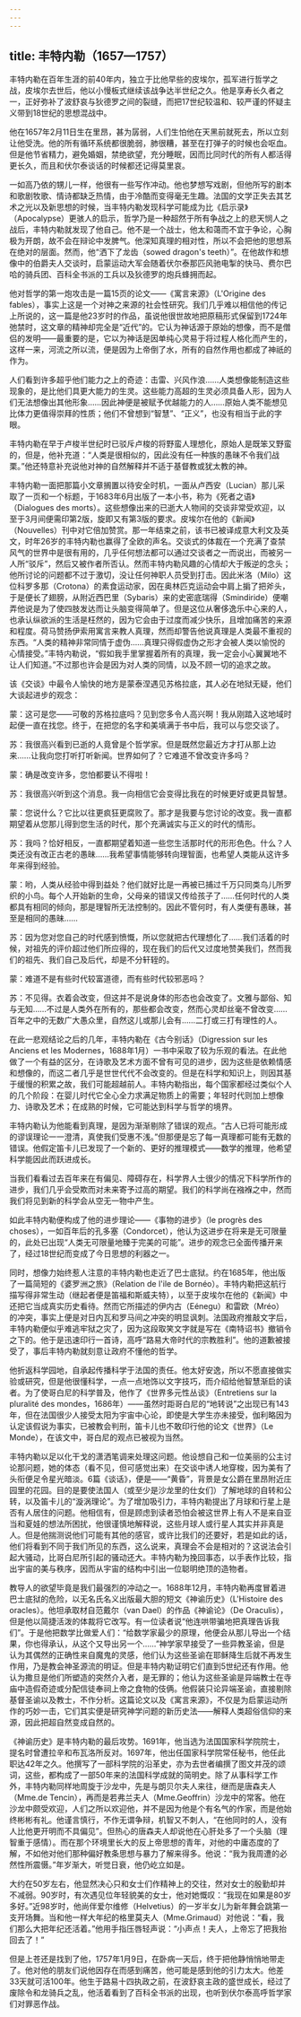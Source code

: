 ```yaml
---
---
---
```

title: 丰特内勒（1657—1757）
---




丰特内勒在百年生涯的前40年内，独立于比他早些的皮埃尔，孤军进行哲学之战，皮埃尔去世后，他以小慢板式继续该战争达半世纪之久。他是享寿长久者之一，正好弥补了波舒哀与狄德罗之间的裂缝，而把17世纪较温和、较严谨的怀疑主义带到18世纪的思想混战中。

他在1657年2月11日生在里昂，甚为孱弱，人们生怕他在天黑前就死去，所以立刻让他受洗。他的所有循环系统都很脆弱，肺很糟，甚至在打弹子的时候也会呕血。但是他节省精力，避免婚姻，禁绝欲望，充分睡眠，因而比同时代的所有人都活得更长久，而且和伏尔泰谈话的时候都还记得莫里哀。

一如高乃依的甥儿一样，他很有一些写作冲动。他也梦想写戏剧，但他所写的剧本和歌剧牧歌、情诗都缺乏热情，由于冷酷而变得毫无生趣。法国的文学正失去其艺术之光以及新思想的时候，当丰特内勒发现科学可能成为比《启示录》（Apocalypse）更骇人的启示，哲学乃是一种超然于所有争战之上的悲天悯人之战后，丰特内勒就发现了他自己。他不是一个战士，他太和蔼而不宜于争论，心胸极为开朗，故不会在辩论中发脾气。他深知真理的相对性，所以不会把他的思想系在绝对的层面。然而，他“洒下了龙齿（sowed dragon's teeth）”。在他故作和想像中的伯爵夫人交谈时，启蒙运动大军会随着伏尔泰那匹风驰电掣的快马、费尔巴哈的骑兵团、百科全书派的工兵以及狄德罗的炮兵蜂拥而起。

他对哲学的第一炮攻击是一篇15页的论文——《寓言来源》（L'Origine des fables），事实上这是一个对神之来源的社会性研究。我们几乎难以相信他的传记上所说的，这一篇是他23岁时的作品，虽说他很世故地把原稿形式保留到1724年弛禁时，这文章的精神却完全是“近代”的。它认为神话源于原始的想像，而不是僧侣的发明——最重要的是，它以为神话是因单纯心灵易于将过程人格化而产生的，这样一来，河流之所以流，便是因为上帝倒了水，所有的自然作用也都成了神祇的作为。

人们看到许多超乎他们能力之上的奇迹：击雷、兴风作浪……人类想像能制造这些现象的，是比他们具更大能力的生灵。这些能力高超的生灵必须具备人形，因为人们无法想像出其他形象……因此神便是被赋予优越能力的人……原始人类不能想见比体力更值得崇拜的性质；他们不曾想到“智慧”、“正义”，也没有相当于此的字眼。



丰特内勒在早于卢梭半世纪时已驳斥卢梭的将野蛮人理想化，原始人是既笨又野蛮的，但是，他补充道：“人类是很相似的，因此没有任一种族的愚昧不令我们战栗。”他还特意补充说他对神的自然解释并不适于基督教或犹太教的神。

丰特内勒一面把那篇小文章搁置以待安全时机，一面从卢西安（Lucian）那儿采取了一页和一个标题，于1683年6月出版了一本小书，称为《死者之语》（Dialogues des morts）。这些想像出来的已逝大人物间的交谈非常受欢迎，以至于3月间便需印第2版，旋即又有第3版的要求。皮埃尔在他的《新闻》（Nouvelles）刊中对它倍加赞赏。那一年结束之前，该书已被译成意大利文及英文，时年26岁的丰特内勒也赢得了全欧的声名。交谈式的体裁在一个充满了查禁风气的世界中是很有用的，几乎任何想法都可以通过交谈者之一而说出，而被另一人所“驳斥”，然后又被作者所否认。然而丰特内勒风趣的心情却大于叛逆的念头；他所讨论的问题都不过于激切，没让任何神职人员受到打击。因此米洛（Milo）这位科罗多那（Crotona）的素食运动家，因在奥林匹克运动会中肩上掮了把斧头，于是便长了翅膀，从附近西巴里（Sybaris）来的史密底瑞得（Smindiride）便嘲弄他说是为了使四肢发达而让头脑变得简单了。但是这位从奢侈逸乐中心来的人，也承认纵欲派的生活是枉然的，因为它会由于过度而减少快乐，且增加痛苦的来源和程度。荷马赞扬伊索用寓言来教人真理，然而却警告他说真理是人类最不重视的东西。“人类的精神非常同情于虚伪……真理只得假虚伪之形才会被人类以愉悦的心情接受。”丰特内勒说，“假如我手里掌握着所有的真理，我一定会小心翼翼地不让人们知道。”不过那也许会是因为对人类的同情，以及不顾一切的追求之故。

该《交谈》中最令人愉快的地方是蒙泰涅遇见苏格拉底，其人必在地狱无疑，他们大谈起进步的观念：

蒙：这可是您——可敬的苏格拉底吗？见到您多令人高兴啊！我从刚踏入这地域时起便一直在找您。终于，在把您的名字和美填满于书中后，我可以与您交谈了。

苏：我很高兴看到已逝的人竟曾是个哲学家。但是既然您最近方才打从那上边来……让我向您打听打听新闻。世界如何了？它难道不曾改变许多吗？

蒙：确是改变许多，您怕都要认不得啦！

苏：我很高兴听到这个消息。我一向相信它会变得比我在的时候更好或更具智慧。

蒙：您说什么？它比以往更疯狂更腐败了。那才是我要与您讨论的改变。我一直都期望着从您那儿得到您生活的时代，那个充满诚实与正义的时代的情形。

苏：我吗？恰好相反，一直都期望着知道一些您生活那时代的形形色色。什么？人类还没有改正古老的愚昧……我希望事情能够转向理智面，也希望人类能从这许多年来得到经验。

蒙：哟，人类从经验中得到益处？他们就好比是一再被已捕过千万只同类鸟儿所罗织的小鸟。每个人开始新的生命，父母亲的错误又传给孩子了……任何时代的人类都具有相同的倾向，那是理智所无法控制的。因此不管何时，有人类便有愚昧，甚至是相同的愚昧……

苏：因为您对您自己的时代感到愤慨，所以您就把古代理想化了……我们活着的时候，对祖先的评价超过他们所应得的，现在我们的后代又过度地赞美我们，然而我们的祖先、我们自己及后代，却是不分轩轾的。

蒙：难道不是有些时代较富道德，而有些时代较邪恶吗？

苏：不见得。衣着会改变，但这并不是说身体的形态也会改变了。文雅与鄙俗、知与无知……不过是人类外在所有的，那些都会改变，然而心灵却丝毫不曾改变……百年之中的无数广大愚众里，自然这儿或那儿会有……二打或三打有理性的人。



在此一悲观结论之后的几年，丰特内勒在《古今别话》（Digression sur les Anciens et les Modernes，1688年1月）一书中采取了较为乐观的看法。在此他做了一个有益的区分，在诗歌及艺术方面不曾有可见的进步，因为这些是依赖情感和想像的，而这二者几乎是世世代代不会改变的。但是在科学和知识上，则因其基于缓慢的积累之故，我们可能超越前人。丰特内勒指出，每个国家都经过类似个人的几个阶段：在婴儿时代它全心全力求满足物质上的需要；年轻时代则加上想像力、诗歌及艺术；在成熟的时候，它可能达到科学与哲学的境界。

丰特内勒认为他能看到真理，是因为渐渐剔除了错误的观点。“古人已将可能形成的谬误理论一一澄清，真使我们受惠不浅。”但那便是忘了每一真理都可能有无数的错误。他假定笛卡儿已发现了一个新的、更好的推理模式——数学的推理，他希望科学能因此而跃进成长。

当我们看看过去百年来在有偏见、障碍存在，科学界人士很少的情况下科学所作的进步，我们几乎会受欺而对未来寄予过高的期望。我们的科学尚在襁褓之中，然而我们将见到新的科学会从空无一物中产生。



如此丰特内勒便构成了他的进步理论——《事物的进步》（le progrès des choses），一如百年后的孔多塞（Condorcet），他认为这进步在将来是无可限量的，此处已出现“人类无可限量地臻于完美的可能”。进步的观念已全面传播开来了，经过18世纪而变成了今日思想的利器之一。

同时，想像力始终惹人注意的丰特内勒也走近了巴士底狱。约在1685年，他出版了一篇简短的《婆罗洲之旅》（Relation de l'ile de Bornéo）。丰特内勒把这航行描写得非常生动（继起者便是笛福和斯威夫特），以至于皮埃尔在他的《新闻》中还把它当成真实历史看待。然而它所描述的伊内古（Eénegu）和雷欧（Mréo）的冲突，事实上便是对日内瓦和罗马间之冲突的明显讽刺。法国政府推敲文字后，丰特内勒便似乎难逃牢狱之灾了，因为这段取笑文字就是写在《南特诏书》撤销令之下的。他于是迅速印行一首诗，高呼“路易大帝时代的宗教胜利”。他的道歉被接受了，事后丰特内勒就刻意让政府不懂他的哲学。

他折返科学园地，自承起传播科学于法国的责任。他太好安逸，所以不愿直接做实验或研究，但是他很懂科学，一点一点地饰以文字技巧，而介绍给他智慧渐启的读者。为了使哥白尼的科学普及，他作了《世界多元性丛谈》（Entretiens sur la pluralité des mondes，1686年）——虽然时距哥白尼的“地转说”之出现已有143年，但在法国很少人接受太阳为宇宙中心论，即使是大学生亦未接受，伽利略因为认定该假说为事实，已被教会判刑，笛卡儿也不敢印行他的论文《世界》（Le Monde），在该文中，哥白尼的观点已被视为当然。

丰特内勒以足以化干戈的潇洒笔调来处理这问题。他设想自己和一位美丽的公主讨论那问题，她的体态（看不见，但可感觉出来）在交谈中诱人地穿梭，因为美有了头衔便足令星光暗淡。6篇《谈话》，便是——“黄昏”，背景是女公爵在里昂附近庄园里的花园。目的是要使法国人（或至少是沙龙里的仕女们）了解地球的自转和公转，以及笛卡儿的“漩涡理论”。为了增加吸引力，丰特内勒提出了月球和行星上是否有人居住的问题。他相信有，但是顾虑到读者恐怕会被这世界上有人不是来自亚当和夏娃的想法所困扰，他很谨慎地解释说，这些月球人或行星人其实并非真是人。但是他揣测说他们可能有其他的感官，或许比我们的还要好，若是如此的话，他们将看到不同于我们所见的东西，这么说来，真理会不会是相对的？这说法会引起大骚动，比哥白尼所引起的骚动还大。丰特内勒为挽回事态，以手表作比较，指出宇宙的美与秩序，因而从宇宙的结构中引出一位聪明绝顶的造物者。

教导人的欲望毕竟是我们最强烈的冲动之一。1688年12月，丰特内勒再度冒着进巴士底狱的危险，以无名氏名义出版最大胆的短文《神谕历史》（L'Histoire des oracles）。他坦承取材自范戴尔（van Dael）的作品《神谕论》（De Oraculis），但是他以简捷活泼的体裁将它改写。有一位读者说“他连哄带骗地把真理告诉我们”。于是他把数学比做爱人们：“给数学家最少的原理，他便会从那儿导出一个结果，你也得承认，从这个又导出另一个……”神学家早接受了一些异教圣谕，但是认为其偶然的正确性来自魔鬼的灵感，他们认为这些圣谕在耶稣降生后就不再发生作用，乃是教会神圣源流的明证。但是丰特内勒证明它们直到5世纪还有作用。他认为撒旦是他们所塑造的突然介入者，是无罪的；他认为这些圣谕是异端教士在寺庙中造假奇迹或分配信徒奉祠上帝之食物的伎俩。他假装只论异端圣谕，直接剔除基督圣谕以及教士，不作分析。这篇论文以及《寓言来源》，不仅是为启蒙运动所作的巧妙一击，它们其实便是研究神学问题的新历史法——解释人类超俗信仰的来源，因此把超自然变成自然的。

《神谕历史》是丰特内勒的最后攻势。1691年，他当选为法国国家科学院院士，提名时曾遭拉辛和布瓦洛所反对。1697年，他出任国家科学院常任秘书，他任此职达42年之久。他撰写了一部科学院的沿革史，亦为去世者编撰了图文并茂的颂词，这些，都构成了一部50年来的法国科学成就的简明史。除了从事科学工作外，丰特内勒同样地周旋于沙龙中，先是与朗贝尔夫人来往，继而是唐森夫人（Mme.de Tencin），再而是若弗兰夫人（Mme.Geoffrin）沙龙中的常客。他在沙龙中颇受欢迎，人们之所以欢迎他，并不是因为他是个有名气的作家，而是他始终彬彬有礼。他谨言慎行，不作无谓争辩，机智又不刺人，“在他同时的人，没有人比他更开明而不具偏见”。但热心的唐森夫人却说他在心肝处多了一个头脑（理智重于感情）。而在那个环境里长大的反上帝思想的青年，对他的中庸态度的了解，不如他对他们那种偏好教条思想与暴力了解来得多。他说：“我为我周遭的必然性所震慑。”年岁渐大，听觉日衰，他仍屹立如是。

大约在50岁左右，他显然决心只和女士们作精神上的交往，然对女士的殷勤却并不减弱。90岁时，有次遇见位年轻貌美的女士，他对她慨叹：“我现在如果是80岁多好。”近98岁时，他尚伴爱尔维修（Helvetius）的一岁半女儿为新年舞会跳第一支开场舞。当和他一样大年纪的格里莫夫人（Mme.Grimaud）对他说：“看，我们那么大把年纪还活着。”他用手指压唇轻声说：“小声点！夫人，上帝忘了把我抬回去了！”

但是上苍还是找到了他，1757年1月9日，在卧病一天后，终于把他静悄悄地带走了。他对他的朋友们说他因存在而感到痛苦，他可能是感到他的引力太大。他差33天就可活100年。他生于路易十四执政之前，在波舒哀主政的盛世成长，经过了废除令和龙骑兵之乱，他活着看到了百科全书派的出现，也听到伏尔泰高呼哲学家们对罪恶作战。